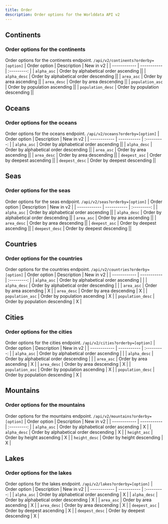 ```yaml
---
title: Order
description: Order options for the Worlddata API v2
---
```



## Continents

### Order options for the continents

Order options for the continents endpoint. `/api/v2/continents?orderby=[option]`
| Order option | Description | New in v2 |
| ------------ | ----------- | :---------: |
| `alpha_asc` | Order by alphabetical order ascending ||
| `alpha_desc` | Order by alphabetical order descending ||
| `area_asc` | Order by area ascending ||
| `area_desc` | Order by area descending ||
| `population_asc` | Order by population ascending ||
| `population_desc` | Order by population descending ||

## Oceans

### Order options for the oceans

Order options for the oceans endpoint. `/api/v2/oceans?orderby=[option]`
| Order option | Description | New in v2 |
| ------------ | ----------- | :---------: |
| `alpha_asc` | Order by alphabetical order ascending ||
| `alpha_desc` | Order by alphabetical order descending ||
| `area_asc` | Order by area ascending ||
| `area_desc` | Order by area descending ||
| `deepest_asc` | Order by deepest ascending ||
| `deepest_desc` | Order by deepest descending ||

## Seas

### Order options for the seas

Order options for the seas endpoint. `/api/v2/seas?orderby=[option]`
| Order option | Description | New in v2 |
| ------------ | ----------- | :---------: |
| `alpha_asc` | Order by alphabetical order ascending ||
| `alpha_desc` | Order by alphabetical order descending ||
| `area_asc` | Order by area ascending ||
| `area_desc` | Order by area descending ||
| `deepest_asc` | Order by deepest ascending ||
| `deepest_desc` | Order by deepest descending ||

## Countries

### Order options for the countries

Order options for the countries endpoint. `/api/v2/countries?orderby=[option]`
| Order option | Description | New in v2 |
| ------------ | ----------- | :---------: |
| `alpha_asc` | Order by alphabetical order ascending | |
| `alpha_desc` | Order by alphabetical order descending | |
| `area_asc` | Order by area ascending | X |
| `area_desc` | Order by area descending | X |
| `population_asc` | Order by population ascending | X |
| `population_desc` | Order by population descending | X |

## Cities

### Order options for the cities

Order options for the cities endpoint. `/api/v2/cities?orderby=[option]`
| Order option | Description | New in v2 |
| ------------ | ----------- | :---------: |
| `alpha_asc` | Order by alphabetical order ascending | |
| `alpha_desc` | Order by alphabetical order descending | |
| `area_asc` | Order by area ascending | X |
| `area_desc` | Order by area descending | X |
| `population_asc` | Order by population ascending | X |
| `population_desc` | Order by population descending | X |

## Mountains

### Order options for the mountains

Order options for the mountains endpoint. `/api/v2/mountains?orderby=[option]`
| Order option | Description | New in v2 |
| ------------ | ----------- | :---------: |
| `alpha_asc` | Order by alphabetical order ascending | X |
| `alpha_desc` | Order by alphabetical order descending | X |
| `height_asc` | Order by height ascending | X |
| `height_desc` | Order by height descending | X |

## Lakes

### Order options for the lakes

Order options for the lakes endpoint. `/api/v2/lakes?orderby=[option]`
| Order option | Description | New in v2 |
| ------------ | ----------- | :---------: |
| `alpha_asc` | Order by alphabetical order ascending | X |
| `alpha_desc` | Order by alphabetical order descending | X |
| `area_asc` | Order by area ascending | X |
| `area_desc` | Order by area descending | X |
| `deepest_asc` | Order by deepest ascending | X |
| `deepest_desc` | Order by deepest descending | X |
